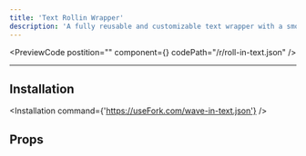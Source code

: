 ```yaml
---
title: 'Text Rollin Wrapper'
description: 'A fully reusable and customizable text wrapper with a smooth roll-in animation effect. Simply wrap your string with the component and watch the text come to life with motion magic'
---
```


<PreviewCode postition="" component={<RollInTextDemo />} codePath="/r/roll-in-text.json" />

---

## Installation

<Installation command={'https://useFork.com/wave-in-text.json'} />

## Props

<Table
  data={{
    children: {
      description: 'The text content to be animated within the RollInText component.',
      type: 'string',
      default: '""',
    },
    className: {
      description: 'Optional custom CSS class for additional styling.',
      type: 'string',
      default: 'undefined',
    },
    rotateY: {
      description:
        'Defines the rotation along the Y-axis for the roll-in animation. Can be an array of numbers or strings.',
      type: 'number[] | string[]',
      default: '[0, 0]',
    },
    rotateX: {
      description:
        'Defines the rotation along the X-axis for the roll-in animation. Can be an array of numbers or strings.',
      type: 'number[] | string[]',
      default: '[0, 0]',
    },
    y: {
      description: 'Controls the vertical translation (Y-axis) during the animation.',
      type: 'string[] | number[]',
      default: '[0, 0]',
    },
    x: {
      description: 'Controls the horizontal translation (X-axis) during the animation.',
      type: 'string[] | number[]',
      default: '[0, 0]',
    },
    delay: {
      description: 'The delay before the animation starts, in seconds.',
      type: 'number',
      default: 0,
    },
    duration: {
      description: 'The duration of the roll-in animation, in seconds.',
      type: 'number',
      default: 0.2,
    },
  }}
/>
